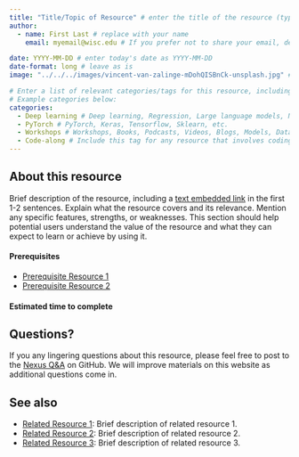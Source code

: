 ```yaml
---
title: "Title/Topic of Resource" # enter the title of the resource (typically the name of the article/workshop/video/book/etc. )
author: 
  - name: First Last # replace with your name
    email: myemail@wisc.edu # If you prefer not to share your email, delete this entire line (including "email:").

date: YYYY-MM-DD # enter today's date as YYYY-MM-DD
date-format: long # leave as is
image: "../../../images/vincent-van-zalinge-mDohQISBnCk-unsplash.jpg" # In your local copy of the Nexus repository, add a representative image for this resource to the images folder. Both PNGs and JPGs are acceptable formats. Adjust the filename here from "vincent-van-zalinge-mDohQISBnCk-unsplash.jpg" to the name of your image.

# Enter a list of relevant categories/tags for this resource, including the type (workshop, book, video, podcast, etc.) topic of focus, and anything else that might be relevant. Please check out the tags which are already being used on Nexus by visiting https://uw-madison-datascience.github.io/ML-X-Nexus/Resources/ and looking under "Categories". Avoid repeating tags with alternative spelling (e.g., use Deep Learning rather than DL since Deep Learning is already being used.). 
# Example categories below:
categories: 
  - Deep learning # Deep learning, Regression, Large language models, NLP, Clustering, Decision trees, etc.
  - PyTorch # PyTorch, Keras, Tensorflow, Sklearn, etc.
  - Workshops # Workshops, Books, Podcasts, Videos, Blogs, Models, Datasets, EDA, etc.
  - Code-along # Include this tag for any resource that involves coding along as a learning mechanism (e.g., workshop, short demo/guide with code examples)
---
```

<!-- MARKDOWN COMMENT: For a good example of an external resource post, check out: 
https://uw-madison-datascience.github.io/ML-X-Nexus/Resources/Deep-learning_Keras/

... and the .qmd file which stores the page's content
https://github.com/UW-Madison-DataScience/ML-X-Nexus/blob/main/Resources/Deep-learning_Keras/index.qmd

-->
## About this resource
<!-- MARKDOWN COMMENT: Replace the instructions below with your resource description -->
Brief description of the resource, including a [text embedded link](URL) in the first 1-2 sentences. Explain what the resource covers and its relevance. Mention any specific features, strengths, or weaknesses. This section should help potential users understand the value of the resource and what they can expect to learn or achieve by using it. 

<!-- MARKDOWN COMMENT: If any prerequisite knowledge is required (e.g., Intro ML, Python, Intro Deep Learning), please also mention this — preferably by linking to existing materials on Nexus, e.g., ...
-->
#### Prerequisites
- [Prerequisite Resource 1](URL)
- [Prerequisite Resource 2](URL)

#### Estimated time to complete 
<!-- MARKDOWN COMMENT: 
- If not applicable, you can delete the above header.

- If this resource is a workshop/tutorial or similar, please provide an estimate for how long it takes to work through the materials. 

- If you are unsure about the time to complete, write:

  **TBD**: Use the [Improve this page](https://github.com/UW-Madison-DataScience/ML-X-Nexus/edit/main/Resources/{Type}/{Name}.qmd) functionality to add your own estimate!

... where Resources/{Type}/{Name} should be updated to match the path of your resource file, e.g., ...
"Resources/Workshops/Intro-ML_Sklearn.qmd"

Users of Nexus can use the the "Improve this page" functionality to add an estimate later. 
-->
## Questions?
If you any lingering questions about this resource, please feel free to post to the [Nexus Q&A](https://github.com/UW-Madison-DataScience/ML-X-Nexus/discussions/categories/q-a) on GitHub. We will improve materials on this website as additional questions come in.

## See also
<!-- MARKDOWN COMMENT: Please Check the existing resources on Nexus to see if any other related resources (e.g., related books/videos, blog posts commenting on the resource, alternative approaches/frameworks, etc.) should be linked below. You may also link to resources which aren't currently on the Nexus platform, if applicable. However, if you're feeling ambitious, you may wish to post those to Nexus as well!  -->
- [Related Resource 1](Link to related resource 1): Brief description of related resource 1.
- [Related Resource 2](Link to related resource 2): Brief description of related resource 2.
- [Related Resource 3](Link to related resource 3): Brief description of related resource 3.

